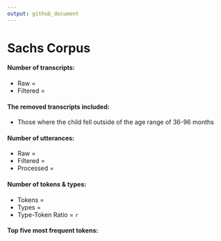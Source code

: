 ```yaml
---
output: github_document
---
```

# Sachs Corpus

#### Number of transcripts:
* Raw = 
* Filtered = 

#### The removed transcripts included:
* Those where the child fell outside of the age range of 36-96 months

#### Number of utterances:
* Raw = 
* Filtered =
* Processed =
  
#### Number of tokens & types:
* Tokens = 
* Types = 
* Type-Token Ratio = `r `

#### Top five most frequent tokens:




